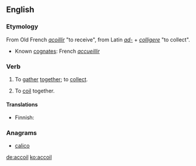==English==
{{rfp|lang=en}}
===Etymology===
From Old French ''[[acoillir]]'' "to receive", from Latin ''[[ad-]]'' + ''[[colligere]]'' "to collect".
* Known [[cognate]]s: French ''[[accueillir]]''

===Verb===
{{en-verb}}

# {{transitive|obsolete}} To [[gather]] [[together]]; to [[collect]].
# {{transitive|nautical}} To [[coil]] together.

====Translations====
{{trans-top|nautical}}
* Finnish: {{t-|fi|vyyhtiä}}
{{trans-mid}}
{{trans-bottom}}

===Anagrams===
* [[calico#English|calico]]

[[de:accoil]]
[[ko:accoil]]